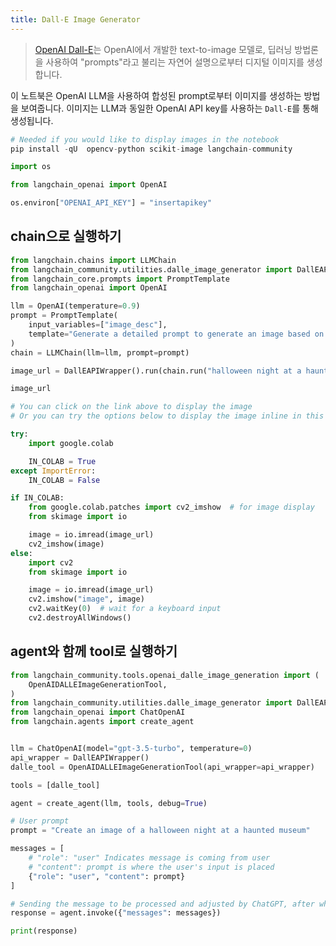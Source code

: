 ```yaml
---
title: Dall-E Image Generator
---
```


>[OpenAI Dall-E](https://openai.com/dall-e-3)는 OpenAI에서 개발한 text-to-image 모델로, 딥러닝 방법론을 사용하여 "prompts"라고 불리는 자연어 설명으로부터 디지털 이미지를 생성합니다.

이 노트북은 OpenAI LLM을 사용하여 합성된 prompt로부터 이미지를 생성하는 방법을 보여줍니다. 이미지는 LLM과 동일한 OpenAI API key를 사용하는 `Dall-E`를 통해 생성됩니다.

```python
# Needed if you would like to display images in the notebook
pip install -qU  opencv-python scikit-image langchain-community
```

```python
import os

from langchain_openai import OpenAI

os.environ["OPENAI_API_KEY"] = "insertapikey"
```

## chain으로 실행하기

```python
from langchain.chains import LLMChain
from langchain_community.utilities.dalle_image_generator import DallEAPIWrapper
from langchain_core.prompts import PromptTemplate
from langchain_openai import OpenAI

llm = OpenAI(temperature=0.9)
prompt = PromptTemplate(
    input_variables=["image_desc"],
    template="Generate a detailed prompt to generate an image based on the following description: {image_desc}",
)
chain = LLMChain(llm=llm, prompt=prompt)
```

```python
image_url = DallEAPIWrapper().run(chain.run("halloween night at a haunted museum"))
```

```python
image_url
```

```python
# You can click on the link above to display the image
# Or you can try the options below to display the image inline in this notebook

try:
    import google.colab

    IN_COLAB = True
except ImportError:
    IN_COLAB = False

if IN_COLAB:
    from google.colab.patches import cv2_imshow  # for image display
    from skimage import io

    image = io.imread(image_url)
    cv2_imshow(image)
else:
    import cv2
    from skimage import io

    image = io.imread(image_url)
    cv2.imshow("image", image)
    cv2.waitKey(0)  # wait for a keyboard input
    cv2.destroyAllWindows()
```

## agent와 함께 tool로 실행하기

```python
from langchain_community.tools.openai_dalle_image_generation import (
    OpenAIDALLEImageGenerationTool,
)
from langchain_community.utilities.dalle_image_generator import DallEAPIWrapper
from langchain_openai import ChatOpenAI
from langchain.agents import create_agent


llm = ChatOpenAI(model="gpt-3.5-turbo", temperature=0)
api_wrapper = DallEAPIWrapper()
dalle_tool = OpenAIDALLEImageGenerationTool(api_wrapper=api_wrapper)

tools = [dalle_tool]

agent = create_agent(llm, tools, debug=True)

# User prompt
prompt = "Create an image of a halloween night at a haunted museum"

messages = [
    # "role": "user" Indicates message is coming from user
    # "content": prompt is where the user's input is placed
    {"role": "user", "content": prompt}
]

# Sending the message to be processed and adjusted by ChatGPT, after which is sent through DALL-E
response = agent.invoke({"messages": messages})

print(response)
```
